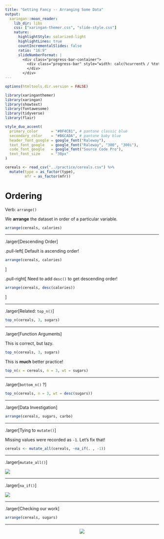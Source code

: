 ```yaml
---
title: "Getting Fancy -- Arranging Some Data"
output:
  xaringan::moon_reader:
    lib_dir: libs
    css: ["xaringan-themer.css", "slide-style.css"]
    nature:
      highlightStyle: solarized-light
      highlightLines: true
      countIncrementalSlides: false
      ratio: "16:9"
      slideNumberFormat: |
        <div class="progress-bar-container">
          <div class="progress-bar" style="width: calc(%current% / %total% * 100%);">
          </div>
        </div>
---
```


```r
options(htmltools.dir.version = FALSE)
```

```r
library(xaringanthemer)
library(xaringan)
library(showtext)
library(fontawesome)
library(tidyverse)
library(flair)

style_duo_accent(
  primary_color      = "#0F4C81", # pantone classic blue
  secondary_color    = "#B6CADA", # pantone baby blue
  header_font_google = google_font("Raleway"),
  text_font_google   = google_font("Raleway", "300", "300i"),
  code_font_google   = google_font("Source Code Pro"),
  text_font_size     = "30px"
)
```

```r
cereals <- read_csv("../practice/cereals.csv") %>% 
  mutate(type = as_factor(type), 
         mfr = as_factor(mfr))
```

# Ordering

Verb: `arrange()`

We **arrange** the dataset in order of a particular variable.

```r
arrange(cereals, calories)
```

---

.larger[Descending Order]

.pull-left[
Default is ascending order!

```r
arrange(cereals, calories)
```
]

.pull-right[
Need to add `desc()` to get descending order! 

```r
arrange(cereals, desc(calories))
```

]

---

.larger[Related: `top_n()`]

```r
top_n(cereals, 3, sugars)
```

---

.larger[Function Arguments]

This is correct, but lazy. 

```r
top_n(cereals, 3, sugars)
```

This is **much** better practice!

```r
top_n(x = cereals, n = 3, wt = sugars)
```

---

.larger[`bottom_n()` ?] 

```r
top_n(cereals, n = 3, wt = desc(sugars))
```

---

.larger[Data Investigation]

```r
arrange(cereals, sugars, carbo)
```

---

.larger[Tying to `mutate()`]

Missing values were recorded as `-1`. Let's fix that!

```r
cereals <- mutate_all(cereals, ~na_if(. , -1))
```

---

.larger[`mutate_all()`]

![](images/mutate_all.jpg)

---


.larger[`na_if()`]

![](images/na_if.jpg)

---


.larger[Checking our work]

```r
arrange(cereals, sugars)
```

---

<center>

![](images/high_five.jpg)



